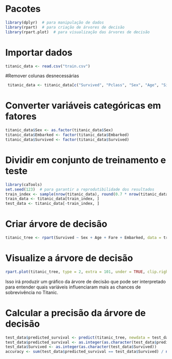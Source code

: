 
# Pacotes
```r
library(dplyr)  # para manipulação de dados
library(rpart)  # para criação de árvores de decisão
library(rpart.plot)  # para visualização das árvores de decisão
```

# Importar dados
```r
titanic_data <- read.csv("train.csv")
```

#Remover colunas desnecessárias
```r
 titanic_data <- titanic_data[c("Survived", "Pclass", "Sex", "Age", "SibSp", "Parch", "Fare", "Embarked")]
```

# Converter variáveis categóricas em fatores
```r
titanic_data$Sex <- as.factor(titanic_data$Sex)
titanic_data$Embarked <- factor(titanic_data$Embarked)
titanic_data$Survived <- factor(titanic_data$Survived)
```

# Dividir em conjunto de treinamento e teste
```r
library(caTools)
set.seed(123)  # para garantir a reprodutibilidade dos resultados
train_index <- sample(nrow(titanic_data), round(0.7 * nrow(titanic_data)))
train_data <- titanic_data[train_index, ]
test_data <- titanic_data[-train_index, ]
```

# Criar árvore de decisão
```r
titanic_tree <- rpart(Survived ~ Sex + Age + Fare + Embarked, data = train_data, method = "class")
```

# Visualize a árvore de decisão
```r
rpart.plot(titanic_tree, type = 2, extra = 101, under = TRUE, clip.right.labs = FALSE)
```



Isso irá produzir um gráfico da árvore de decisão que pode ser interpretado para entender quais variáveis influenciaram mais as chances de sobrevivência no Titanic.


# Calcular a precisão da árvore de decisão
```r
test_data$predicted_survival <- predict(titanic_tree, newdata = test_data, type = "class")
test_data$predicted_survival <- as.integer(as.character(test_data$predicted_survival))
test_data$Survived <- as.integer(as.character(test_data$Survived))
accuracy <- sum(test_data$predicted_survival == test_data$Survived) / nrow(test_data)
```

